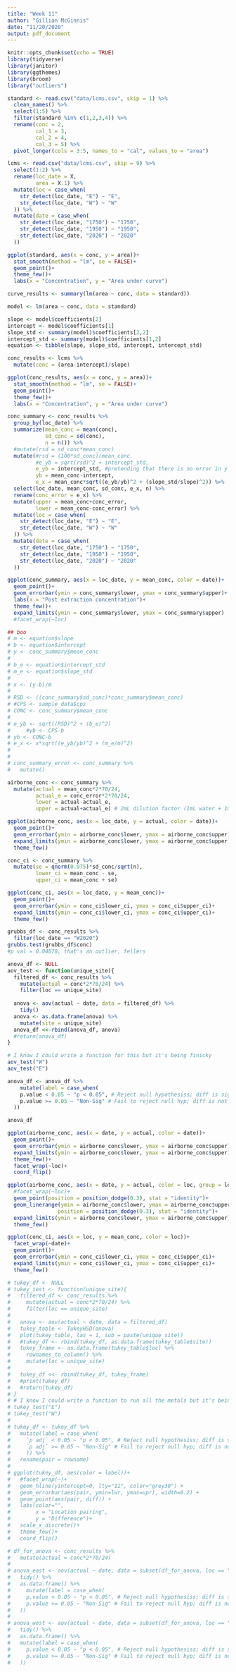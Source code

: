 ```yaml
---
title: "Week 11"
author: "Gillian McGinnis"
date: "11/20/2020"
output: pdf_document
---
```


```r
knitr::opts_chunk$set(echo = TRUE)
library(tidyverse)
library(janitor)
library(ggthemes)
library(broom)
library("outliers")

standard <- read.csv("data/lcms.csv", skip = 1) %>%
  clean_names() %>%
  select(1:5) %>%
  filter(standard %in% c(1,2,3,4)) %>%
  rename(conc = 2,
         cal_1 = 3,
         cal_2 = 4,
         cal_3 = 5) %>%
  pivot_longer(cols = 3:5, names_to = "cal", values_to = "area")

lcms <- read.csv("data/lcms.csv", skip = 9) %>%
  select(1:2) %>%
  rename(loc_date = X,
         area = X.1) %>%
  mutate(loc = case_when(
    str_detect(loc_date, "E") ~ "E",
    str_detect(loc_date, "W") ~ "W"
  )) %>%
  mutate(date = case_when(
    str_detect(loc_date, "1750") ~ "1750",
    str_detect(loc_date, "1950") ~ "1950",
    str_detect(loc_date, "2020") ~ "2020"
  ))
```

```r
ggplot(standard, aes(x = conc, y = area))+
  stat_smooth(method = "lm", se = FALSE)+
  geom_point()+
  theme_few()+
  labs(x = "Concentration", y = "Area under curve")

curve_results <- summary(lm(area ~ conc, data = standard))

model <- lm(area ~ conc, data = standard)

slope <- model$coefficients[2]
intercept <- model$coefficients[1]
slope_std <- summary(model)$coefficients[2,2]
intercept_std <- summary(model)$coefficients[1,2]
equation <- tibble(slope, slope_std, intercept, intercept_std)
```


```r
conc_results <- lcms %>%
  mutate(conc = (area-intercept)/slope)

ggplot(conc_results, aes(x = conc, y = area))+
  stat_smooth(method = "lm", se = FALSE)+
  geom_point()+
  theme_few()+
  labs(x = "Concentration", y = "Area under curve")

conc_summary <- conc_results %>%
  group_by(loc_date) %>%
  summarize(mean_conc = mean(conc),
            sd_conc = sd(conc),
            n = n()) %>%
  #mutate(rsd = sd_conc*mean_conc)
  mutate(#rsd = (100*sd_conc)/mean_conc,
         #e_yb = sqrt(rsd)^2 + intercept_std,
         e_yb = intercept_std, #pretending that there is no error in y b/c minions took very few samples
         yb = mean_conc-intercept,
         e_x = mean_conc*sqrt((e_yb/yb)^2 + (slope_std/slope)^2)) %>%
  select(loc_date, mean_conc, sd_conc, e_x, n) %>%
  rename(conc_error = e_x) %>%
  mutate(upper = mean_conc+conc_error,
         lower = mean_conc-conc_error) %>%
  mutate(loc = case_when(
    str_detect(loc_date, "E") ~ "E",
    str_detect(loc_date, "W") ~ "W"
  )) %>%
  mutate(date = case_when(
    str_detect(loc_date, "1750") ~ "1750",
    str_detect(loc_date, "1950") ~ "1950",
    str_detect(loc_date, "2020") ~ "2020"
  ))

ggplot(conc_summary, aes(x = loc_date, y = mean_conc, color = date))+
  geom_point()+
  geom_errorbar(ymin = conc_summary$lower, ymax = conc_summary$upper)+
  labs(x = "Post extraction concentration")+
  theme_few()+
  expand_limits(ymin = conc_summary$lower, ymax = conc_summary$upper)
  #facet_wrap(~loc)
```

```r
## boo
# m <- equation$slope
# b <- equation$intercept
# y <- conc_summary$mean_conc
#       
# b_e <- equation$intercept_std
# m_e <- equation$slope_std
#       
# x <- (y-b)/m
# 
# RSD <- ((conc_summary$sd_conc)*conc_summary$mean_conc)
# #CPS <- sample_data$cps
# CONC <- conc_summary$mean_conc
#       
# e_yb <- sqrt((RSD)^2 + (b_e)^2)
#     #yb <- CPS-b
# yb <- CONC-b
# e_x <- x*sqrt((e_yb/yb)^2 + (m_e/m)^2)
# 
# 
# conc_summary_error <- conc_summary %>%
#   mutate()
```

```r
airborne_conc <- conc_summary %>%
  mutate(actual = mean_conc*2*70/24,
         actual_e = conc_error*2*70/24,
         lower = actual-actual_e,
         upper = actual+actual_e) # 2mL dilution factor (1mL water + 1mL ethanol), 70 b/c cut 1in^2, 24 hr

ggplot(airborne_conc, aes(x = loc_date, y = actual, color = date))+
  geom_point()+
  geom_errorbar(ymin = airborne_conc$lower, ymax = airborne_conc$upper)+
  expand_limits(ymin = airborne_conc$lower, ymax = airborne_conc$upper)+
  theme_few()
```


```r
conc_ci <- conc_summary %>%
  mutate(se = qnorm(0.975)*sd_conc/sqrt(n),
         lower_ci = mean_conc - se,
         upper_ci = mean_conc + se)

ggplot(conc_ci, aes(x = loc_date, y = mean_conc))+
  geom_point()+
  geom_errorbar(ymin = conc_ci$lower_ci, ymax = conc_ci$upper_ci)+
  expand_limits(ymin = conc_ci$lower_ci, ymax = conc_ci$upper_ci)+
  theme_few()

grubbs_df <- conc_results %>%
  filter(loc_date == "W2020")
grubbs.test(grubbs_df$conc)
#p val = 0.04078, that's an outlier, fellers
```

```r
anova_df <- NULL
aov_test <- function(unique_site){
  filtered_df <- conc_results %>%
    mutate(actual = conc*2*70/24) %>%
    filter(loc == unique_site)
  
  anova <- aov(actual ~ date, data = filtered_df) %>%
    tidy()
  anova <- as.data.frame(anova) %>%
    mutate(site = unique_site)
  anova_df <<-rbind(anova_df, anova)
  #return(anova_df)
}

# I know I could write a function for this but it's being finicky
aov_test("W")
aov_test("E")

anova_df <- anova_df %>%
    mutate(label = case_when(
    p.value < 0.05 ~ "p < 0.05", # Reject null hypothesiss; diff is significant
    p.value >= 0.05 ~ "Non-Sig" # Fail to reject null hyp; diff is not significant
  ))

anova_df
```

```r
ggplot(airborne_conc, aes(x = date, y = actual, color = date))+
  geom_point()+
  geom_errorbar(ymin = airborne_conc$lower, ymax = airborne_conc$upper)+
  expand_limits(ymin = airborne_conc$lower, ymax = airborne_conc$upper)+
  theme_few()+
  facet_wrap(~loc)+
  coord_flip()

ggplot(airborne_conc, aes(x = date, y = actual, color = loc, group = loc))+
  #facet_wrap(~loc)+
  geom_point(position = position_dodge(0.3), stat = "identity")+
  geom_linerange(ymin = airborne_conc$lower, ymax = airborne_conc$upper,
                position = position_dodge(0.3), stat = "identity")+
  expand_limits(ymin = airborne_conc$lower, ymax = airborne_conc$upper)+
  theme_few()

ggplot(conc_ci, aes(x = loc, y = mean_conc, color = loc))+
  facet_wrap(~date)+
  geom_point()+
  geom_errorbar(ymin = conc_ci$lower_ci, ymax = conc_ci$upper_ci)+
  expand_limits(ymin = conc_ci$lower_ci, ymax = conc_ci$upper_ci)+
  theme_few()
```


```r
# tukey_df <- NULL
# tukey_test <- function(unique_site){
#   filtered_df <- conc_results %>%
#     mutate(actual = conc*2*70/24) %>%
#     filter(loc == unique_site)
#   
#   anova <- aov(actual ~ date, data = filtered_df)
#   tukey_table <- TukeyHSD(anova)
#   plot(tukey_table, las = 1, sub = paste(unique_site))
#   #tukey_df <- rbind(tukey_df, as.data.frame(tukey_table$site))
#   tukey_frame <- as.data.frame(tukey_table$loc) %>%
#     rownames_to_column() %>%
#     mutate(loc = unique_site)
#   
#   tukey_df <<- rbind(tukey_df, tukey_frame)
#   #print(tukey_df)
#   #return(tukey_df)
# }
# # I know I could write a function to run all the metals but it's being finicky
# tukey_test("E")
# tukey_test("W")
# 
# tukey_df <- tukey_df %>%
#   mutate(label = case_when(
#     `p adj` < 0.05 ~ "p < 0.05", # Reject null hypothesiss; diff is significant
#     `p adj` >= 0.05 ~ "Non-Sig" # Fail to reject null hyp; diff is not significant
#     )) %>%
#   rename(pair = rowname)
# 
# ggplot(tukey_df, aes(color = label))+
#   #facet_wrap(~)+
#   geom_hline(yintercept=0, lty="11", color="grey30") +
#   geom_errorbar(aes(pair, ymin=lwr, ymax=upr), width=0.2) +
#   geom_point(aes(pair, diff)) +
#   labs(color="",
#        x = "Location pairing",
#        y = "Difference")+
#   scale_x_discrete()+
#   theme_few()+
#   coord_flip()
```

```r
# df_for_anova <- conc_results %>%
#   mutate(actual = conc*2*70/24)
# 
# anova_east <- aov(actual ~ date, data = subset(df_for_anova, loc == "E")) %>%
#   tidy() %>%
#   as.data.frame() %>%
#     mutate(label = case_when(
#     p.value < 0.05 ~ "p < 0.05", # Reject null hypothesiss; diff is significant
#     p.value >= 0.05 ~ "Non-Sig" # Fail to reject null hyp; diff is not significant
#   ))
# 
# anova_west <- aov(actual ~ date, data = subset(df_for_anova, loc == "W")) %>%
#   tidy() %>%
#   as.data.frame() %>%
#   mutate(label = case_when(
#     p.value < 0.05 ~ "p < 0.05", # Reject null hypothesiss; diff is significant
#     p.value >= 0.05 ~ "Non-Sig" # Fail to reject null hyp; diff is not significant
#   ))
```